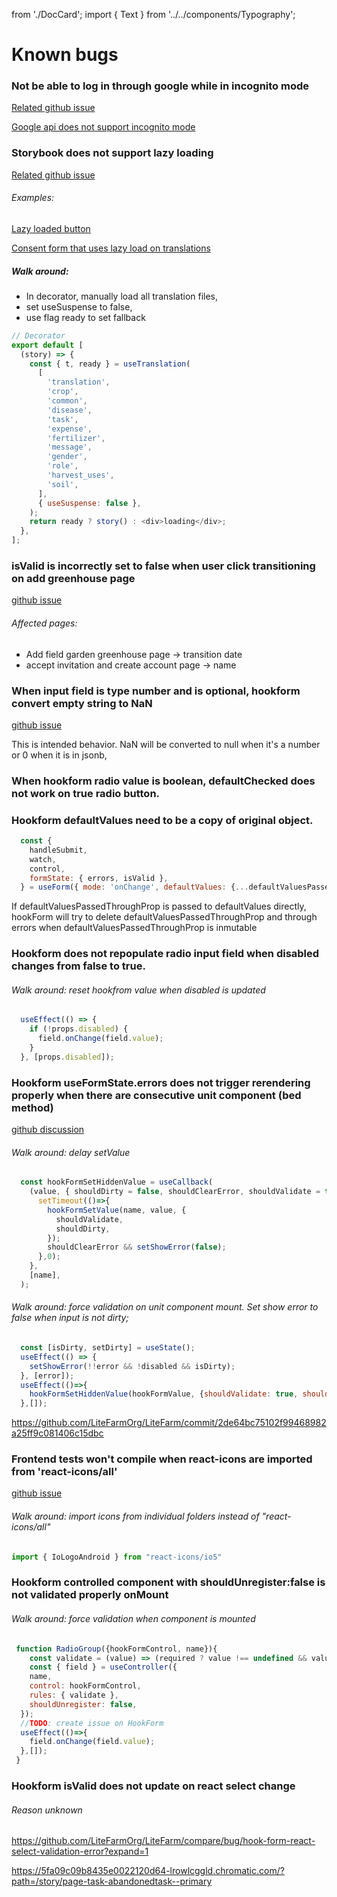   from './DocCard'; import { Text } from '../../components/Typography';

<Meta title="Docs/bugs" />

# Known bugs

### Not be able to log in through google while in incognito mode

[Related github issue](https://github.com/anthonyjgrove/react-google-login/issues/378)

[Google api does not support incognito mode](https://github.com/anthonyjgrove/react-google-login/issues/378#issuecomment-723535656)

### Storybook does not support lazy loading

[Related github issue](https://github.com/storybookjs/storybook/issues/6885)

###### Examples:

[Lazy loaded button](http://localhost:6006/?path=/story/bugs-suspensetypeerror--lazy-loaded-button)

[Consent form that uses lazy load on translations](http://localhost:6006/?path=/story/bugs-suspensetypeerror--i-18-lazyload)

##### Walk around:

- In decorator, manually load all translation files,
- set useSuspense to false,
- use flag ready to set fallback

```js
// Decorator
export default [
  (story) => {
    const { t, ready } = useTranslation(
      [
        'translation',
        'crop',
        'common',
        'disease',
        'task',
        'expense',
        'fertilizer',
        'message',
        'gender',
        'role',
        'harvest_uses',
        'soil',
      ],
      { useSuspense: false },
    );
    return ready ? story() : <div>loading</div>;
  },
];
```

### isValid is incorrectly set to false when user click transitioning on add greenhouse page

[github issue](https://github.com/react-hook-form/react-hook-form/issues/5036)

###### Affected pages:

- Add field garden greenhouse page -> transition date
- accept invitation and create account page -> name

### When input field is type number and is optional, hookform convert empty string to NaN

[github issue](https://github.com/react-hook-form/react-hook-form/issues/3963)

<DocCard>
  <Text>This is intended behavior. NaN will be converted to null when it's a number or 0 when it is in jsonb, </Text>
</DocCard>

### When hookform radio value is boolean, defaultChecked does not work on true radio button.

### Hookform defaultValues need to be a copy of original object.

```js
  const {
    handleSubmit,
    watch,
    control,
    formState: { errors, isValid },
  } = useForm({ mode: 'onChange', defaultValues: {...defaultValuesPassedThroughProp} });
```

<DocCard>
  <Text>If defaultValuesPassedThroughProp is passed to defaultValues directly, hookForm will try to delete
    defaultValuesPassedThroughProp and through errors when defaultValuesPassedThroughProp is inmutable</Text>
</DocCard>


### Hookform does not repopulate radio input field when disabled changes from false to true.

###### Walk around: reset hookfrom value when disabled is updated

```js
  useEffect(() => {
    if (!props.disabled) {
      field.onChange(field.value);
    }
  }, [props.disabled]);
```
### Hookform useFormState.errors does not trigger rerendering properly when there are consecutive unit component (bed method)

[github discussion](https://github.com/react-hook-form/react-hook-form/discussions/5843&#41)

###### Walk around: delay setValue

```js
  const hookFormSetHiddenValue = useCallback(
    (value, { shouldDirty = false, shouldClearError, shouldValidate = true } = {}) => {
      setTimeout(()=>{
        hookFormSetValue(name, value, {
          shouldValidate,
          shouldDirty,
        });
        shouldClearError && setShowError(false);
      },0);
    },
    [name],
  );
```

###### Walk around: force validation on unit component mount. Set show error to false when input is not dirty;
```js
  const [isDirty, setDirty] = useState();
  useEffect(() => {
    setShowError(!!error && !disabled && isDirty);
  }, [error]);
  useEffect(()=>{
    hookFormSetHiddenValue(hookFormValue, {shouldValidate: true, shouldDirty: false});
  },[]);
```

https://github.com/LiteFarmOrg/LiteFarm/commit/2de64bc75102f99468982a25ff9c081406c15dbc

### Frontend tests won't compile when react-icons are imported from 'react-icons/all'

[github issue](https://github.com/react-icons/react-icons/issues/444)

###### Walk around: import icons from individual folders instead of "react-icons/all"

```js
import { IoLogoAndroid } from "react-icons/io5"
```

### Hookform controlled component with shouldUnregister:false is not validated properly onMount

###### Walk around: force validation when component is mounted

```js
 function RadioGroup({hookFormControl, name}){
    const validate = (value) => (required ? value !== undefined && value !== null : true);
    const { field } = useController({
    name,
    control: hookFormControl,
    rules: { validate },
    shouldUnregister: false,
  });
  //TODO: create issue on HookForm
  useEffect(()=>{
    field.onChange(field.value);
  },[]);
 }
```

### Hookform isValid does not update on react select change

###### Reason unknown

https://github.com/LiteFarmOrg/LiteFarm/compare/bug/hook-form-react-select-validation-error?expand=1

https://5fa09c09b8435e0022120d64-lrowlcggld.chromatic.com/?path=/story/page-task-abandonedtask--primary



